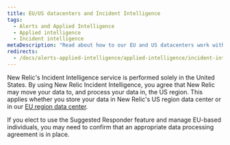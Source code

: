 ```yaml
---
title: EU/US datacenters and Incident Intelligence
tags:
  - Alerts and Applied Intelligence
  - Applied intelligence
  - Incident intelligence
metaDescription: "Read about how to our EU and US datacenters work with Incident Intelligence."
redirects:
  - /docs/alerts-applied-intelligence/applied-intelligence/incident-intelligence/get-started-incident-intelligence/#datacenter
---
```


New Relic's Incident Intelligence service is performed solely in the United States. By using New Relic Incident Intelligence, you agree that New Relic may move your data to, and process your data in, the US region. This applies whether you store your data in New Relic's US region data center or in our [EU region data center](/docs/using-new-relic/welcome-new-relic/get-started/introduction-eu-region-data-center).

If you elect to use the Suggested Responder feature and manage EU-based individuals, you may need to confirm that an appropriate data processing agreement is in place.